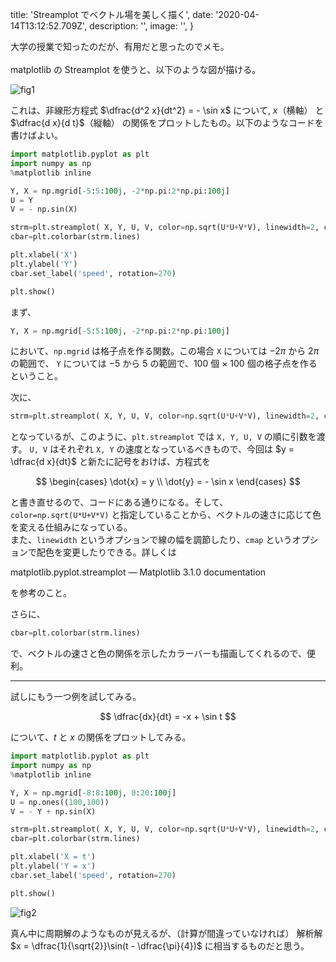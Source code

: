 
  title: 'Streamplot でベクトル場を美しく描く',
  date: '2020-04-14T13:12:52.709Z',
  description: '',
  image: '',
}

大学の授業で知ったのだが、有用だと思ったのでメモ。  
<br />
matplotlib の Streamplot を使うと、以下のような図が描ける。

<Display shadow caption="Streamplot で描いた軌跡">
  <img src="/20200414/fig1.png" alt="fig1" title="Streamplot で描いた軌跡" />
</Display>

これは、非線形方程式 $\dfrac{d^2 x}{dt^2} = - \sin x$ について, $x$（横軸） と 
$\dfrac{d x}{d t}$（縦軸） の関係をプロットしたもの。以下のようなコードを書けばよい。

```python 
import matplotlib.pyplot as plt
import numpy as np
%matplotlib inline

Y, X = np.mgrid[-5:5:100j, -2*np.pi:2*np.pi:100j]
U = Y
V = - np.sin(X)

strm=plt.streamplot( X, Y, U, V, color=np.sqrt(U*U+V*V), linewidth=2, cmap='jet')
cbar=plt.colorbar(strm.lines)

plt.xlabel('X')
plt.ylabel('Y')
cbar.set_label('speed', rotation=270)

plt.show()
```

まず、

```python
Y, X = np.mgrid[-5:5:100j, -2*np.pi:2*np.pi:100j]
```

において、`np.mgrid` は格子点を作る関数。この場合 `X` については $-2\pi$ から $2\pi$ の範囲で、
`Y` については $-5$ から $5$ の範囲で、$100$ 個 $\times$ $100$ 個の格子点を作るということ。

次に、

```python
strm=plt.streamplot( X, Y, U, V, color=np.sqrt(U*U+V*V), linewidth=2, cmap='jet')
```

となっているが、このように、`plt.streamplot` では `X, Y, U, V` の順に引数を渡す。
`U, V` はそれぞれ `X, Y` の速度となっているべきもので、今回は $y = \dfrac{d x}{dt}$ と新たに記号をおけば、方程式を

$$
\begin{cases}
  \dot{x} = y \\
  \dot{y} = - \sin x 
\end{cases}
$$

と書き直せるので、コードにある通りになる。そして、`color=np.sqrt(U*U+V*V)` と指定していることから、ベクトルの速さに応じて色を変える仕組みになっている。  
また、`linewidth` というオプションで線の幅を調節したり、`cmap` というオプションで配色を変更したりできる。詳しくは


<Link href="https://matplotlib.org/3.1.0/api/_as_gen/matplotlib.pyplot.streamplot.html#matplotlib.pyplot.streamplot" color target="_blank">matplotlib.pyplot.streamplot — Matplotlib 3.1.0 documentation</Link>

を参考のこと。

さらに、

```python 
cbar=plt.colorbar(strm.lines)
```

で、ベクトルの速さと色の関係を示したカラーバーも描画してくれるので、便利。

---

試しにもう一つ例を試してみる。

$$
  \dfrac{dx}{dt} = -x + \sin t 
$$

について、$t$ と $x$ の関係をプロットしてみる。

```python
import matplotlib.pyplot as plt
import numpy as np
%matplotlib inline

Y, X = np.mgrid[-8:8:100j, 0:20:100j]
U = np.ones((100,100))
V = - Y + np.sin(X)

strm=plt.streamplot( X, Y, U, V, color=np.sqrt(U*U+V*V), linewidth=2, cmap='jet' )
cbar=plt.colorbar(strm.lines)

plt.xlabel('X = t')
plt.ylabel('Y = x')
cbar.set_label('speed', rotation=270)

plt.show()
```

<Display shadow>
  <img src="/20200414/fig2.png" alt="fig2"/>
</Display>

真ん中に周期解のようなものが見えるが、（計算が間違っていなければ） 解析解 $x = \dfrac{1}{\sqrt{2}}\sin(t - \dfrac{\pi}{4})$ に相当するものだと思う。





